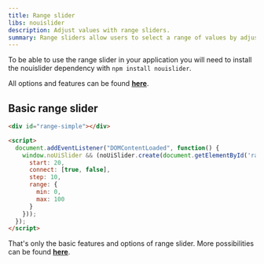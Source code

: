 ```yaml
---
title: Range slider
libs: nouislider
description: Adjust values with range sliders.
summary: Range sliders allow users to select a range of values by adjusting two handles along a track, providing an intuitive and space-efficient input method.
---
```


To be able to use the range slider in your application you will need to install the nouislider dependency with `npm install nouislider`.

All options and features can be found [**here**](https://refreshless.com/nouislider/).

## Basic range slider

```html example centered vendors libs="nouislider" columns={1}
<div id="range-simple"></div>

<script>
  document.addEventListener("DOMContentLoaded", function() {
    window.noUiSlider && (noUiSlider.create(document.getElementById('range-simple'), {
      start: 20,
      connect: [true, false],
      step: 10,
      range: {
        min: 0,
        max: 100
      }
    }));
  });
</script>
```

That's only the basic features and options of range slider. More possibilities can be found [**here**](https://refreshless.com/nouislider/).
